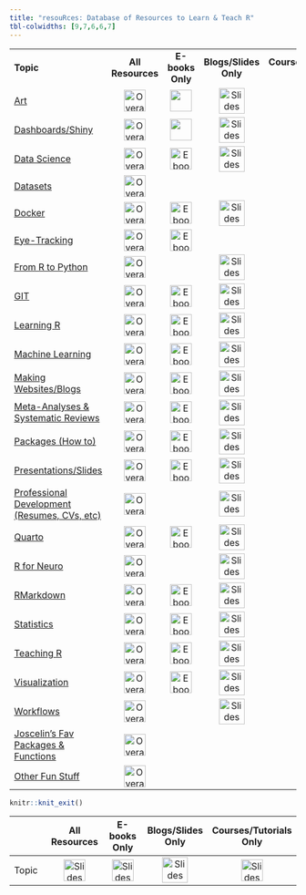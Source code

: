 ```yaml
---
title: "resouRces: Database of Resources to Learn & Teach R"
tbl-colwidths: [9,7,6,6,7]
---
```


::: column-screen-inset-right
|  |  |  |  |  |
|----|:--:|:--:|:--:|:--:|
| **Topic** | **All Resources** | **E-books Only** | **Blogs/Slides Only** | **Courses/Tutorials Only** |
| [Art](resources/art.qmd) | [![](images/more.png "Overall"){aria-label="Lab 0 instructions" width="38"}](resources/art.qmd) | [![](images/ebook.png){aria-label="Art" width="38"}](./ebooks_only/art.qmd "Ebook") | [![](images/blog.png "Slides"){aria-label="Lab 0 instructions" width="45"}](./blogs_slides_only/art.qmd) |  |
| [Dashboards/Shiny](./resources/dashboards_shiny.qmd) | [![](images/more.png "Overall"){aria-label="Lab 0 instructions" width="38"}](./resources/dashboards_shiny.qmd) | [![](images/ebook.png){aria-label="Art" width="38"}](./ebooks_only/dashboards_shiny.qmd "Ebook") | [![](images/blog.png "Slides"){aria-label="Lab 0 instructions" width="45"}](./blogs_slides_only/dashboards_shiny.qmd) |  |
| [Data Science](./resources/data_science.qmd) | [![](images/more.png "Overall"){aria-label="Lab 0 instructions" width="38"}](./resources/data_science.qmd) | [![](images/ebook.png "Ebook"){aria-label="Lab 0 instructions" width="38"}](./ebooks_only/data_science.qmd) | [![](images/blog.png "Slides"){aria-label="Lab 0 instructions" width="45"}](./blogs_slides_only/data_science.qmd) | [![](images/slides.png "Tutorials"){aria-label="Lab 0 instructions" width="38"}](./courses_tutorials_only/data_science.qmd) |
| [Datasets](./resources/datasets.qmd) | [![](images/more.png "Overall"){aria-label="Lab 0 instructions" width="38"}](./resources/datasets.qmd) |  |  |  |
| [Docker](./resources/docker.qmd) | [![](images/more.png "Overall"){aria-label="Lab 0 instructions" width="38"}](./resources/docker.qmd) | [![](images/ebook.png "Ebook"){aria-label="Lab 0 instructions" width="38"}](./ebooks_only/docker.qmd) | [![](images/blog.png "Slides"){aria-label="Lab 0 instructions" width="45"}](./blogs_slides_only/docker.qmd) |  |
| [Eye-Tracking](./resources/eyetracking.qmd) | [![](images/more.png "Overall"){aria-label="Lab 0 instructions" width="38"}](./resources/eyetracking.qmd) | [![](images/ebook.png "Ebook"){aria-label="Lab 0 instructions" width="38"}](./ebooks_only/eyetracking.qmd) |  |  |
| [From R to Python](./resources/r_to_python.qmd) | [![](images/more.png "Overall"){aria-label="Lab 0 instructions" width="38"}](./resources/r_to_python.qmd) |  | [![](images/blog.png "Slides"){aria-label="Lab 0 instructions" width="45"}](./blogs_slides_only/r_to_python.qmd) | [![](images/slides.png "Tutorials"){aria-label="Lab 0 instructions" width="38"}](./courses_tutorials_only/r_to_python.qmd) |
| [GIT](./resources/git.qmd) | [![](images/more.png "Overall"){aria-label="Lab 0 instructions" width="38"}](./resources/git.qmd) | [![](images/ebook.png "Ebook"){aria-label="Lab 0 instructions" width="38"}](./ebooks_only/git.qmd) | [![](images/blog.png "Slides"){aria-label="Lab 0 instructions" width="45"}](./blogs_slides_only/git.qmd) | [![](images/slides.png "Tutorials"){aria-label="Lab 0 instructions" width="38"}](./courses_tutorials_only/git.qmd) |
| [Learning R](./resources/learning_r.qmd) | [![](images/more.png "Overall"){aria-label="Lab 0 instructions" width="38"}](./resources/learning_r.qmd) | [![](images/ebook.png "Ebook"){aria-label="Lab 0 instructions" width="38"}](./ebooks_only/learning_r.qmd) | [![](images/blog.png "Slides"){aria-label="Lab 0 instructions" width="45"}](./blogs_slides_only/learning_r.qmd) | [![](images/slides.png "Tutorials"){aria-label="Lab 0 instructions" width="38"}](./courses_tutorials_only/learning_r.qmd) |
| [Machine Learning](./resources/machine_learning.qmd) | [![](images/more.png "Overall"){aria-label="Lab 0 instructions" width="38"}](./resources/machine_learning.qmd) | [![](images/ebook.png "Ebook"){aria-label="Lab 0 instructions" width="38"}](./ebooks_only/machine_learning.qmd) | [![](images/blog.png "Slides"){aria-label="Lab 0 instructions" width="45"}](./blogs_slides_only/machine_learning.qmd) | [![](images/slides.png "Tutorials"){aria-label="Lab 0 instructions" width="38"}](./courses_tutorials_only/machine_learning.qmd) |
| [Making Websites/Blogs](./resources/making_websites_blogs.qmd) | [![](images/more.png "Overall"){aria-label="Lab 0 instructions" width="38"}](./resources/making_websites_blogs.qmd) | [![](images/ebook.png "Ebook"){aria-label="Lab 0 instructions" width="38"}](./ebooks_only/making_websites_blogs.qmd) | [![](images/blog.png "Slides"){aria-label="Lab 0 instructions" width="45"}](./blogs_slides_only/making_websites_blogs.qmd) | [![](images/slides.png "Tutorials"){aria-label="Lab 0 instructions" width="38"}](./courses_tutorials_only/making_websites_blogs.qmd) |
| [Meta-Analyses & Systematic Reviews](./resources/meta-analyses_systematic_reviews.qmd) | [![](images/more.png "Overall"){aria-label="Lab 0 instructions" width="38"}](./resources/meta-analyses_systematic_reviews.qmd) | [![](images/ebook.png "Ebook"){aria-label="Lab 0 instructions" width="38"}](./ebooks_only/meta-analyses_systematic_reviews.qmd) | [![](images/blog.png "Slides"){aria-label="Lab 0 instructions" width="45"}](./blogs_slides_only/meta-analyses_systematic_reviews.qmd) | [![](images/slides.png "Tutorials"){aria-label="Lab 0 instructions" width="38"}](./courses_tutorials_only/meta-analyses_systematic_reviews.qmd) |
| [Packages (How to)](./resources/packages_how_to.qmd) | [![](images/more.png "Overall"){aria-label="Lab 0 instructions" width="38"}](./resources/packages_how_to.qmd) | [![](images/ebook.png "Ebook"){aria-label="Lab 0 instructions" width="38"}](./ebooks_only/packages_how_to.qmd) | [![](images/blog.png "Slides"){aria-label="Lab 0 instructions" width="45"}](./blogs_slides_only/packages_how_to.qmd) | [![](images/slides.png "Tutorials"){aria-label="Lab 0 instructions" width="38"}](./courses_tutorials_only/packages_how_to.qmd) |
| [Presentations/Slides](./resources/presentations_slides.qmd) | [![](images/more.png "Overall"){aria-label="Lab 0 instructions" width="38"}](./resources/presentations_slides.qmd) | [![](images/ebook.png "Ebook"){aria-label="Lab 0 instructions" width="38"}](./ebooks_only/presentations_slides.qmd) | [![](images/blog.png "Slides"){aria-label="Lab 0 instructions" width="45"}](./blogs_slides_only/presentations_slides.qmd) |  |
| [Professional Development (Resumes, CVs, etc)](./resources/prof_dev.qmd) | [![](images/more.png "Overall"){aria-label="Lab 0 instructions" width="38"}](./resources/prof_dev.qmd) |  | [![](images/blog.png "Slides"){aria-label="Lab 0 instructions" width="45"}](./blogs_slides_only/prof_dev.qmd) |  |
| [Quarto](./resources/quarto.qmd) | [![](images/more.png "Overall"){aria-label="Lab 0 instructions" width="38"}](./resources/quarto.qmd) | [![](images/ebook.png "Ebook"){aria-label="Lab 0 instructions" width="38"}](./ebooks_only/quarto.qmd) | [![](images/blog.png "Slides"){aria-label="Lab 0 instructions" width="45"}](./blogs_slides_only/quarto.qmd) | [![](images/slides.png "Tutorials"){aria-label="Lab 0 instructions" width="38"}](./courses_tutorials_only/quarto.qmd) |
| [R for Neuro](./resources/r_for_neuro.qmd) | [![](images/more.png "Overall"){aria-label="Lab 0 instructions" width="38"}](./resources/r_for_neuro.qmd) |  | [![](images/blog.png "Slides"){aria-label="Lab 0 instructions" width="45"}](./blogs_slides_only/r_for_neuro.qmd) | [![](images/slides.png "Tutorials"){aria-label="Lab 0 instructions" width="38"}](./courses_tutorials_only/r_for_neuro.qmd) |
| [RMarkdown](./resources/r_markdown.qmd) | [![](images/more.png "Overall"){aria-label="Lab 0 instructions" width="38"}](./resources/r_markdown.qmd) | [![](images/ebook.png "Ebook"){aria-label="Lab 0 instructions" width="38"}](./ebooks_only/r_markdown.qmd) | [![](images/blog.png "Slides"){aria-label="Lab 0 instructions" width="45"}](./blogs_slides_only/r_markdown.qmd) | [![](images/slides.png "Tutorials"){aria-label="Lab 0 instructions" width="38"}](./courses_tutorials_only/r_markdown.qmd) |
| [Statistics](./resources/statistics.qmd) | [![](images/more.png "Overall"){aria-label="Lab 0 instructions" width="38"}](./resources/statistics.qmd) | [![](images/ebook.png "Ebook"){aria-label="Lab 0 instructions" width="38"}](./ebooks_only/statistics.qmd) | [![](images/blog.png "Slides"){aria-label="Lab 0 instructions" width="45"}](./blogs_slides_only/statistics.qmd) | [![](images/slides.png "Tutorials"){aria-label="Lab 0 instructions" width="38"}](./courses_tutorials_only/statistics.qmd) |
| [Teaching R](./resources/teaching_r.qmd) | [![](images/more.png "Overall"){aria-label="Lab 0 instructions" width="38"}](./resources/teaching_r.qmd) | [![](images/ebook.png "Ebook"){aria-label="Lab 0 instructions" width="38"}](./ebooks_only/teaching_r.qmd) | [![](images/blog.png "Slides"){aria-label="Lab 0 instructions" width="45"}](./blogs_slides_only/teaching_r.qmd) | [![](images/slides.png "Tutorials"){aria-label="Lab 0 instructions" width="38"}](./courses_tutorials_only/teaching_r.qmd) |
| [Visualization](./resources/visualization.qmd) | [![](images/more.png "Overall"){aria-label="Lab 0 instructions" width="38"}](./resources/visualization.qmd) | [![](images/ebook.png "Ebook"){aria-label="Lab 0 instructions" width="38"}](./ebooks_only/visualization.qmd) | [![](images/blog.png "Slides"){aria-label="Lab 0 instructions" width="45"}](./blogs_slides_only/visualization.qmd) | [![](images/slides.png "Tutorials"){aria-label="Lab 0 instructions" width="38"}](./courses_tutorials_only/visualization.qmd) |
| [Workflows](./resources/workflows.qmd) | [![](images/more.png "Overall"){aria-label="Lab 0 instructions" width="38"}](./resources/workflows.qmd) |  | [![](images/blog.png "Slides"){aria-label="Lab 0 instructions" width="45"}](./blogs_slides_only/workflows.qmd) |  |
| [Joscelin's Fav Packages & Functions](./resources/joscelins_faves.qmd) | [![](images/more.png "Overall"){aria-label="Lab 0 instructions" width="38"}](./resources/joscelins_faves.qmd) |  |  |  |
| [Other Fun Stuff](./resources/fun_extra.qmd) | [![](images/more.png "Overall"){aria-label="Lab 0 instructions" width="38"}](./resources/fun_extra.qmd) |  |  |  |
:::

```r
knitr::knit_exit()
```

|   | **All Resources** | **E-books Only** | **Blogs/Slides Only** | **Courses/Tutorials Only** |
|----|:--:|:--:|:--:|:--:|
| Topic | ![](images/more.png "Slides"){aria-label="Lab 0 instructions" width="38"} | ![](images/ebook.png "Slides"){aria-label="Lab 0 instructions" width="38"} | ![](images/blog.png "Slides"){aria-label="Lab 0 instructions" width="45"} | ![](images/slides.png "Slides"){aria-label="Lab 0 instructions" width="38"} |
